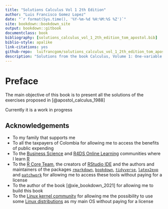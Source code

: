 ```yaml
---
title: "Solutions Calculus Vol 1 2th Edition"
author: "Luis Francisco Gomez Lopez"
date: "`r format(Sys.time(), '%Y-%m-%d %H:%M:%S %Z')`"
site: bookdown::bookdown_site
output: bookdown::gitbook
documentclass: book
bibliography: [solutions_calculus_vol_1_2th_edition_tom_apostol.bib]
biblio-style: apalike
link-citations: yes
github-repo:  luifrancgom/solutions_calculus_vol_1_2th_edition_tom_apostol 
description: "Solutions from the book Calculus, Volume 1: One-variable calculus, with an introduction to linear algebra Second Edition (1988) by Tom Mike Apostol."
---
```


# Preface {-}

The main objective of this book is to present all the solutions of the exercises proposed in [@apostol_calculus_1988]

Currently it is a work in progress

## Acknowledgements {-}

- To my family that supports me
- To all the taxpayers of Colombia for allowing me to access the benefits of public expending 
- To the [Business Science](https://www.business-science.io/) and [R4DS Online Learning](https://www.rfordatasci.com/) communities where I learn [R](https://www.r-project.org/about.html)
- To the [R Core Team](https://www.r-project.org/contributors.html), the creators of [RStudio IDE](https://www.rstudio.com/products/rstudio/) and the authors and maintainers of the packages [`rmarkdown`](https://github.com/rstudio/rmarkdown), [`bookdown`](https://github.com/rstudio/bookdown), [`tidyverse`](https://github.com/tidyverse/tidyverse), [`latex2exp`](https://github.com/stefano-meschiari/latex2exp) and [`patchwork`](https://github.com/thomasp85/patchwork) for allowing me to access these tools without paying for a license
- To the author of the book [@xie_bookdown_2021] for allowing me to build this book
- To the [Linux kernel community](https://www.kernel.org/category/about.html) for allowing me the possibility to use some [Linux distributions](https://static.lwn.net/Distributions/) as my main OS without paying for a license

